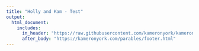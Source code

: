 ```yaml
---
title: "Holly and Kam - Test"
output:
  html_document:
    includes:
      in_header: "https://raw.githubusercontent.com/kameronyork/kameronyork.github.io/main/projects/movie-draft/headers/holly-kam-1.html"
      after_body: "https://kameronyork.com/parables/footer.html"
---
```

<br>
<br>

<canvas id="earningsChart" width="400" height="200"></canvas>
<div id="tables-container"></div>
<style>
  .expandable-row:hover {
    background-color: rgba(255, 215, 0, 0.3); /* Transparent gold color */
    cursor: pointer;
  }
</style>
<script src="https://cdn.jsdelivr.net/npm/chart.js"></script>
<script>
// Function to toggle row visibility - moved outside to make it globally accessible
function toggleRow(rowId) {
  const row = document.getElementById(rowId);
  if (row) {
    row.style.display = row.style.display === 'none' ? 'table-row' : 'none';
  }
}

document.addEventListener("DOMContentLoaded", async function() {
  // Fetch data from the specified URLs
  const dataUrl = "https://kameronyork.com/datasets/box-office-data.json";
  const peopleUrl = "https://kameronyork.com/datasets/movies.json";
  let movieData, peopleData;

  try {
    const movieResponse = await fetch(dataUrl);
    const peopleResponse = await fetch(peopleUrl);

    if (!movieResponse.ok || !peopleResponse.ok) {
      throw new Error('Failed to fetch data.');
    }

    movieData = await movieResponse.json();
    peopleData = await peopleResponse.json();
  } catch (error) {
    console.error("Error fetching data:", error);
    return;
  }

  // Filter peopleData for competition "kamHolly1"
  peopleData = peopleData.filter(person => person.competition === "kamHolly1");

  const cumulativeData = {};
  const dateEarningsMap = {}; // For global chart data

  // Get all unique dates from movieData and sort them
  const allDates = Array.from(new Set(movieData.map(entry => entry.Date))).sort((a, b) => new Date(a) - new Date(b));

  // Process movie data for each person
  for (const person of peopleData) {
    cumulativeData[person.name] = {
      totalEarnings: 0,
      movies: [],
      earningsByDate: {} // Cumulative earnings over dates
    };

    for (const movie of person.movies) {
      const movieTitle = movie.title;
      const filteredMovieData = movieData.filter(entry => entry.Title === movieTitle);
      let cumulativeEarnings = 0;
      let earningsData = {};

      // Initialize all dates for this movie with the last known cumulative value
      allDates.forEach(date => {
        earningsData[date] = cumulativeEarnings; // Carry forward previous earnings by default
      });

      for (const entry of filteredMovieData) {
        const date = entry.Date;  // Directly use the Date field in ISO format
        const dailyEarnings = parseInt(entry.Daily.replace(/[\$,]/g, '')) || 0;
        cumulativeEarnings += dailyEarnings;
        cumulativeData[person.name].totalEarnings += dailyEarnings;
        earningsData[date] = cumulativeEarnings; // Update with current cumulative value
      }

      // Transform earningsData into an array for plotting, only include dates with non-zero amounts
      const earningsArray = allDates
        .map(date => ({ date, amount: earningsData[date] }))
        .filter(entry => entry.amount > 0);

      cumulativeData[person.name].movies.push({
        title: movieTitle,
        earnings: earningsArray,
        periodToDateTotal: cumulativeEarnings
      });

      // Update overall earnings by date for this person
      allDates.forEach(date => {
        if (!cumulativeData[person.name].earningsByDate[date]) {
          cumulativeData[person.name].earningsByDate[date] = 0;
        }
        cumulativeData[person.name].earningsByDate[date] += earningsData[date];
      });
    }
  }

  // Sort people alphabetically by name for the chart
  const sortedPeopleForChart = Object.entries(cumulativeData).sort((a, b) => a[0].localeCompare(b[0]));

  // Sort people by rank (total earnings, descending) for the table
  const sortedPeopleForTable = Object.entries(cumulativeData).sort((a, b) => b[1].totalEarnings - a[1].totalEarnings);

  // Prepare data for line chart
  const colors = [
    'rgb(255, 99, 132)',    // Red
    'rgb(54, 162, 235)',    // Blue
    'rgb(255, 206, 86)',    // Yellow
    'rgb(0, 128, 0)',       // Green
    'rgb(153, 102, 255)',   // Purple
    'rgb(255, 159, 64)',    // Orange
    'rgb(128, 0, 0)',       // Maroon
    'rgb(0, 0, 128)',       // Navy
    'rgb(128, 128, 0)',     // Olive
    'rgb(128, 0, 128)',     // Violet
    'rgb(0, 128, 128)',     // Dark Cyan
    'rgb(220, 20, 60)',     // Crimson
    'rgb(255, 69, 0)',      // Red-Orange
    'rgb(50, 205, 50)',     // Lime Green
    'rgb(70, 130, 180)',    // Steel Blue
    'rgb(255, 140, 0)',     // Dark Orange
    'rgb(75, 192, 192)',    // Teal
    'rgb(154, 205, 50)',    // Yellow-Green
    'rgb(139, 0, 139)',     // Dark Magenta
    'rgb(0, 255, 255)'      // Aqua
  ];

  const datasets = sortedPeopleForChart.map(([personName, data], index) => {
    const personData = allDates.map(date => data.earningsByDate[date] || 0);

    return {
      label: personName,
      data: personData,
      fill: false,
      borderColor: colors[index % colors.length],
      tension: 0.1
    };
  });

  // Plot line chart
  new Chart(document.getElementById("earningsChart"), {
    type: "line",
    data: {
      labels: allDates,
      datasets
    },
    options: {
      responsive: true,
      plugins: {
        legend: {
          display: true,
          position: "top"
        }
      },
      scales: {
        x: { title: { display: true, text: "Date" } },
        y: { title: { display: true, text: "Cumulative Earnings" } }
      }
    }
  });

  // Build a single table for all data below the chart
  let tableHtml = `
    <table border="1" style="width:100%; border-collapse: collapse;">
      <thead>
        <tr>
          <th>Person</th>
          <th>Total Earnings</th>
        </tr>
      </thead>
      <tbody>
  `;

  sortedPeopleForTable.forEach(([personName, data], index) => {
    const personRowId = `person-row-${index}`;
    tableHtml += `
      <tr class="expandable-row" onclick="toggleRow('${personRowId}')">
        <td>${personName}</td>
        <td>$${data.totalEarnings.toLocaleString()}</td>
      </tr>
      <tr id="${personRowId}" style="display: none;">
        <td colspan="2">
          <table border="1" style="width:100%; border-collapse: collapse;">
            <thead>
              <tr>
                <th>Movie</th>
                <th>Period-to-Date Total</th>
              </tr>
            </thead>
            <tbody>
    `;

    data.movies.forEach((movie, movieIndex) => {
      const movieRowId = `movie-row-${index}-${movieIndex}`;
      tableHtml += `
        <tr class="expandable-row" onclick="toggleRow('${movieRowId}')">
          <td>${movie.title}</td>
          <td>$${movie.periodToDateTotal.toLocaleString()}</td>
        </tr>
        <tr id="${movieRowId}" style="display: none;">
          <td colspan="2">
            <table border="1" style="width:100%; border-collapse: collapse;">
              <thead>
                <tr>
                  <th>Date</th>
                  <th>Cumulative Earnings</th>
                </tr>
              </thead>
              <tbody>
      `;
      movie.earnings.forEach(entry => {
        tableHtml += `
          <tr>
            <td>${entry.date}</td>
            <td>$${entry.amount.toLocaleString()}</td>
          </tr>
        `;
      });
      tableHtml += `
              </tbody>
            </table>
          </td>
        </tr>
      `;
    });

    tableHtml += `
            </tbody>
          </table>
        </td>
      </tr>
    `;
  });

  tableHtml += `
      </tbody>
    </table>
  `;

  document.getElementById("tables-container").innerHTML = tableHtml;
});
</script>
